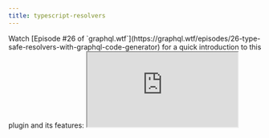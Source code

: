 ```yaml
---
title: typescript-resolvers
---
```




<PackageHeader hasOperationsNote />

<Callout>
  Watch [Episode #26 of `graphql.wtf`](https://graphql.wtf/episodes/26-type-safe-resolvers-with-graphql-code-generator)
  for a quick introduction to this plugin and its features:
</Callout>

<iframe
  style={{ width: '100%', height: 400, marginTop: 24 }}
  src="https://youtube.com/embed/tHMaNmqPIC4"
  title="YouTube video player"
  allow="accelerometer; autoplay; clipboard-write; encrypted-media; gyroscope; picture-in-picture"
  allowFullScreen
/>

<Callout>
  [More weekly episodes are available in `graphql.wtf`](https://graphql.wtf/) by [Jamie
  Barton](https://twitter.com/notrab).
</Callout>

<PackageApiDocs />

## Usage Example

<Callout>
**Quick Start with `typescript-resolvers`**

You can find [a blog post we wrote about using and customizing this plugin here](https://the-guild.dev/blog/better-type-safety-for-resolvers-with-graphql-codegen)

</Callout>

Run `graphql-codegen` as usual, with this new plugin:

```yaml
schema: schema.json
generates:
  ./src/resolvers-types.ts:
    plugins:
      - typescript
      - typescript-resolvers
```

Import the types from the generated file and use in the resolver:

```ts
import { Resolvers } from './resolvers-types'

export const resolvers: Resolvers = {
  Query: {
    myQuery: (root, args, context) => {}
  }
}
```

This will make the resolver fully typed and compatible with typescript compiler, including the handler's arguments and return value.

Generated resolvers can be passed directly into [graphql-tools](https://npmjs.com/package/graphql-tools) `makeExecutableSchema` function.

## Integration with Apollo-Server

By default `apollo-server` will not work with generated resolvers signature.

If you are using Apollo Server with TypeScript, note that you need to set `useIndexSignature: true` in your config, in order to add a compatible index signature ([more info](https://github.com/dotansimha/graphql-code-generator/issues/1133#issuecomment-456812621)).

```yaml
generates:
  ./resolvers-types.ts:
    config:
      useIndexSignature: true
    plugins:
      - typescript
      - typescript-resolvers
```

If you wish to have an easy start, and have the ability to use resolvers chaining without models types, you can also add to your config `defaultMapper: Partial<{T}>`. This will allow you to return partial types in your resolvers.

## Use Your Model Types (`mappers`)

If you wish to use your custom model types, codegen allow you to use `mappers` feature to map GraphQL types to your custom model types. [You can find an article explaining how to use `mappers` here](https://the-guild.dev/blog/better-type-safety-for-resolvers-with-graphql-codegen).

Here's the basic example of using it:

```yaml
schema: schema.graphql
generates:
  ./resolvers-types.ts:
    config:
      contextType: models#MyContextType
      mappers:
        User: ./models#UserModel
        Profile: ./models#UserProfile
    plugins:
      - typescript
      - typescript-resolvers
```

## Enum Resolvers

[Apollo-Server](https://apollographql.com/docs/apollo-server) and schemas built with [`graphql-tools`](https://graphql-tools.com) supports creating resolvers for GraphQL `enum`s.

This is helpful because you can have internal values that are different from the public enum values, and you can use the internal values in your resolvers.

Codegen allows you to specify either `mappers` or `enumValues` to map enums in your resolvers, and if you are using it for enums, you'll get a resolver signature for the enum resolvers as well.

#### Usage Example

With the following schema:

```graphql
type Query {
  favoriteColor: Color!
}

enum Color {
  RED
  BLUE
}
```

```yaml
schema: schema.graphql
generates:
  ./resolvers-types.ts:
    config:
      enumValues:
        Color: ./enums#ColorsCode
    plugins:
      - typescript
      - typescript-resolvers
```

```ts filename="enums.ts"
export enum ColorsCode {
  MY_RED = '#FF0000',
  MY_BLUE = '#0000FF'
}
```

```ts filename="resolvers.ts"
import { Resolvers } from './resolvers-types'
import { ColorsCode } from './enums'

const resolvers: Resolvers = {
  Color: {
    RED: ColorsCode.MY_RED,
    BLUE: ColorsCode.MY_BLUE
  },
  Query: {
    favoriteColor: () => ColorsCode.MY_RED // Now you cn return this, and it will be mapped to your actual GraphQL enum
  }
}
```

You can also define the same with explicit enum values:

```yaml
schema: schema.graphql
generates:
  ./resolvers-types.ts:
    config:
      enumValues:
        Color:
          RED: '#FF0000'
          BLUE: '#0000FF'
    plugins:
      - typescript
      - typescript-resolvers
```

Or, with `mappers`:

```yaml
schema: schema.graphql
generates:
  ./resolvers-types.ts:
    config:
      mappers:
        Color: ./enums#ColorsCode
    plugins:
      - typescript
      - typescript-resolvers
```
